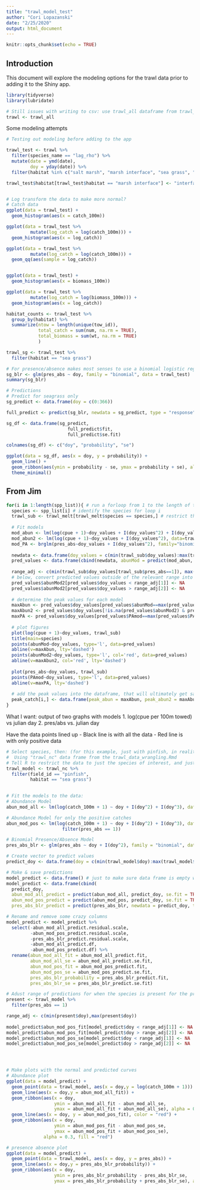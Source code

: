 ```yaml
---
title: "trawl_model_test"
author: "Cori Lopazanski"
date: "2/25/2020"
output: html_document
---
```


```r
knitr::opts_chunk$set(echo = TRUE)
```

## Introduction

This document will explore the modeling options for the trawl data prior to adding it to the Shiny app.


```r
library(tidyverse)
library(lubridate)

# Still issues with writing to csv: use trawl_all dataframe from trawl_data_wrangling 
trawl <- trawl_all
```

Some modeling attempts

```r
# Testing out modeling before adding to the app

trawl_test <- trawl %>% 
  filter(species_name == "lag_rho") %>% 
  mutate(date = ymd(date),
         doy = yday(date)) %>% 
  filter(habitat %in% c("salt marsh", "marsh interface", "sea grass", "mud flat", "interface", "creek"))

trawl_test$habitat[trawl_test$habitat == "marsh interface"] <- "interface"



```


```r
# Log transform the data to make more normal?
# Catch data
ggplot(data = trawl_test) +
  geom_histogram(aes(x = catch_100m))

ggplot(data = trawl_test %>% 
         mutate(log_catch = log(catch_100m))) +
  geom_histogram(aes(x = log_catch))

ggplot(data = trawl_test %>% 
         mutate(log_catch = log(catch_100m))) +
  geom_qq(aes(sample = log_catch))


ggplot(data = trawl_test) +
  geom_histogram(aes(x = biomass_100m))

ggplot(data = trawl_test %>% 
         mutate(log_catch = log(biomass_100m))) + 
  geom_histogram(aes(x = log_catch))


```



```r

habitat_counts <- trawl_test %>% 
  group_by(habitat) %>% 
  summarize(ntow = length(unique(tow_id)),
            total_catch = sum(num, na.rm = TRUE),
            total_biomass = sum(wt, na.rm = TRUE)
            )

trawl_sg <- trawl_test %>% 
  filter(habitat == "sea grass")

# For presence/absence makes most senses to use a binomial logistic regression model:
sg_blr <- glm(pres_abs ~ doy, family = "binomial", data = trawl_test)
summary(sg_blr)

# Predictions
# Predict for seagrass only
sg_predict <- data.frame(doy = c(0:366))

full_predict <- predict(sg_blr, newdata = sg_predict, type = "response", se.fit = TRUE) 

sg_df <- data.frame(sg_predict, 
                       full_predict$fit, 
                       full_predict$se.fit)

colnames(sg_df) <- c("doy", "probability", "se")

ggplot(data = sg_df, aes(x = doy, y = probability)) +
  geom_line() +
  geom_ribbon(aes(ymin = probability - se, ymax = probability + se), alpha = 0.3) +
  theme_minimal()
```

## From Jim

```r
for(i in 1:length(spp_list)){ # run a forloop from 1 to the length of the species vector
  species <- spp_list[i] # identify the species for loop i
  trawl_sub <- trawl_melt[trawl_melt$species == species,] # restrict the data to just the species of interest
  
  # Fit models
  mod_abun <- lm(log(cpue + 1)~doy_values + I(doy_values^2) + I(doy_values^3), data=trawl_sub) # abundance model to full data set
  mod_abun2 <- lm(log(cpue + 1)~doy_values + I(doy_values^2), data=trawl_sub[trawl_sub$pres_abs==1,]) # abundance model to only positive catches
  mod_PA <- brglm(pres_abs~doy_values + I(doy_values^2), family="binomial", data=trawl_sub) # binomial model to presence-absence data
  
  newdata <- data.frame(doy_values = c(min(trawl_sub$doy_values):max(trawl_sub$doy_values))) # create a vector of doy to predict to_for visualizing curves and finding the peak value
  pred_values <- data.frame(cbind(newdata, abunMod = predict(mod_abun, newdata), abunMod2 = predict(mod_abun2, newdata), PAmod = predict(mod_PA, type='response', newdata))) # combine the doy values with predictions from each model
  
  range_adj <- c(min(trawl_sub$doy_values[trawl_sub$pres_abs==1]), max(trawl_sub$doy_values[trawl_sub$pres_abs==1])) # range where species is present, to adjust where mod_abun2 fits_in other words, we don't care what the model predicts outside of the doy range that went into making the model, could be wacking values outside of the range
  # below, convert predicted values outside of the relevant range into NAs
  pred_values$abunMod2[pred_values$doy_values < range_adj[1]] <- NA
  pred_values$abunMod2[pred_values$doy_values > range_adj[2]] <- NA
  
  # determine the peak values for each model
  maxAbun <- pred_values$doy_values[pred_values$abunMod==max(pred_values$abunMod)]
  maxAbun2 <- pred_values$doy_values[!is.na(pred_values$abunMod2) & pred_values$abunMod2==max(pred_values$abunMod2, na.rm=T)]
  maxPA <- pred_values$doy_values[pred_values$PAmod==max(pred_values$PAmod)]
  
  # plot figures
  plot(log(cpue + 1)~doy_values, trawl_sub)
  title(main=species)
  points(abunMod~doy_values, type='l', data=pred_values)
  abline(v=maxAbun, lty='dashed')
  points(abunMod2~doy_values, type='l', col='red', data=pred_values)
  abline(v=maxAbun2, col='red', lty='dashed')
  
  plot(pres_abs~doy_values, trawl_sub)
  points(PAmod~doy_values, type='l', data=pred_values)
  abline(v=maxPA, lty='dashed')
  
  # add the peak values into the dataframe, that will ultimately get saved
  peak_catch[i,] <- data.frame(peak_abun = maxAbun, peak_abun2 = maxAbun2, peak_PA = maxPA, numbZeros = nrow(trawl_sub[trawl_sub$pres_abs==0,])) 
}
```

What I want: output of two graphs with models
1. log(cpue per 100m towed) vs julian day
2. pres/abs vs. julian day

Have the data points lined up 
- Black line is with all the data
- Red line is with only positive data
```r
# Select species, then: (for this example, just with pinfish, in reality, would use input
#  Using "trawl_nc" data frame from the trawl_data_wrangling.Rmd
# Tell R to restrict the data to just the species of interest, and just seagrass
trawl_model <- trawl_nc %>% 
  filter(field_id == "pinfish",
         habitat == "sea grass")
  

# Fit the models to the data:
# Abundance Model
abun_mod_all <- lm(log(catch_100m + 1) ~ doy + I(doy^2) + I(doy^3), data = trawl_model)

# Abundance Model for only the positive catches
abun_mod_pos <- lm(log(catch_100m + 1) ~ doy + I(doy^2) + I(doy^3), data = trawl_model %>% 
                     filter(pres_abs == 1))

# Binomial Presence/Absence Model
pres_abs_blr <- glm(pres_abs ~ doy + I(doy^2), family = "binomial", data = trawl_model)

# Create vector to predict values
predict_doy <- data.frame(doy = c(min(trawl_model$doy):max(trawl_model$doy)))

# Make & save predictions
model_predict <- data.frame() # just to make sure data frame is empty when testing code
model_predict <- data.frame(cbind(
  predict_doy,
  abun_mod_all_predict = predict(abun_mod_all, predict_doy, se.fit = TRUE),
  abun_mod_pos_predict = predict(abun_mod_pos, predict_doy, se.fit = TRUE),
  pres_abs_blr_predict = predict(pres_abs_blr, newdata = predict_doy, type = "response", se.fit = TRUE)))

# Rename and remove some crazy columns
model_predict <- model_predict %>% 
  select(-abun_mod_all_predict.residual.scale, 
         -abun_mod_pos_predict.residual.scale, 
         -pres_abs_blr_predict.residual.scale,
         -abun_mod_all_predict.df,
         -abun_mod_pos_predict.df) %>% 
  rename(abun_mod_all_fit = abun_mod_all_predict.fit,
         abun_mod_all_se = abun_mod_all_predict.se.fit,
         abun_mod_pos_fit = abun_mod_pos_predict.fit,
         abun_mod_pos_se = abun_mod_pos_predict.se.fit,
         pres_abs_blr_probability = pres_abs_blr_predict.fit,
         pres_abs_blr_se = pres_abs_blr_predict.se.fit)

# Adust range of predictions for when the species is present for the present data - convert others to NA - we don't care what the model predicts outside of the range that went into making the model - we might need to do this in the actual app because of how the model is calculated, but maybe not... don't need for pinfish because is almost always present
present <- trawl_model %>% 
  filter(pres_abs == 1)

range_adj <- c(min(present$doy),max(present$doy))
  
model_predict$abun_mod_pos_fit[model_predict$doy < range_adj[1]] <- NA
model_predict$abun_mod_pos_fit[model_predict$doy > range_adj[2]] <- NA
model_predict$abun_mod_pos_se[model_predict$doy < range_adj[1]] <- NA
model_predict$abun_mod_pos_se[model_predict$doy > range_adj[2]] <- NA




# Make plots with the normal and predicted curves
# Abundance plot
ggplot(data = model_predict) +
  geom_point(data = trawl_model, aes(x = doy,y = log(catch_100m + 1))) +
  geom_line(aes(x = doy,y = abun_mod_all_fit)) +
  geom_ribbon(aes(x = doy, 
                  ymin = abun_mod_all_fit - abun_mod_all_se,
                  ymax = abun_mod_all_fit + abun_mod_all_se), alpha = 0.3) +
  geom_line(aes(x = doy, y = abun_mod_pos_fit), color = "red") +
  geom_ribbon(aes(x = doy, 
                  ymin = abun_mod_pos_fit - abun_mod_pos_se, 
                  ymax = abun_mod_pos_fit + abun_mod_pos_se), 
              alpha = 0.3, fill = "red")

# presence absence plot
ggplot(data = model_predict) +
  geom_point(data = trawl_model, aes(x = doy, y = pres_abs)) +
  geom_line(aes(x = doy,y = pres_abs_blr_probability)) +
  geom_ribbon(aes(x = doy, 
                  ymin = pres_abs_blr_probability - pres_abs_blr_se,
                  ymax = pres_abs_blr_probability + pres_abs_blr_se), alpha = 0.3)

```

